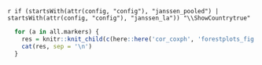 \newif\ifShowCountry
`r if (startsWith(attr(config, "config"), "janssen_pooled") | startsWith(attr(config, "config"), "janssen_la")) "\\ShowCountrytrue"` 


```r
  for (a in all.markers) {
    res = knitr::knit_child(c(here::here('cor_coxph', 'forestplots_fig.Rmd')), quiet = TRUE)
    cat(res, sep = '\n')
  }
```
